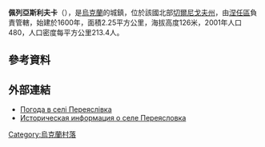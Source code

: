 {{coord|51|5|13|N|32|1|42|E|scale:100000|display=title}}

'''佩列亞斯利夫卡'''（{{lang-uk|Переяслівка}}），是[[烏克蘭|烏克蘭]]的城鎮，位於該國北部[[切爾尼戈夫州|切爾尼戈夫州]]，由[[涅任區|涅任區]]負責管轄，始建於1600年，面積2.25平方公里，海拔高度126米，2001年人口480，人口密度每平方公里213.4人。

==參考資料==
{{reflist}}

==外部連結==
* [http://weather.in.ua/ua/chernigovskaja/19964 Погода в селі Переяслівка] {{Wayback|url=http://weather.in.ua/ua/chernigovskaja/19964 |date=20111220095951 }}
* [http://www.surnameindex.info/info/chernigov/nezhin/pereyaslovka/index.html Историческая информация о селе Переясловка] {{Wayback|url=http://www.surnameindex.info/info/chernigov/nezhin/pereyaslovka/index.html |date=20211003213508 }} {{ref-ru}}

{{Ukraine-geo-stub}}
[[Category:烏克蘭村落|Category:烏克蘭村落]]